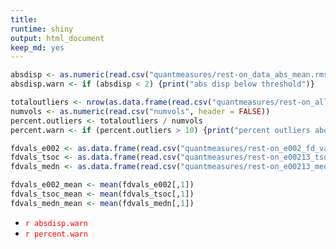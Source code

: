```yaml
---
title:
runtime: shiny
output: html_document
keep_md: yes
---
```


```r
absdisp <- as.numeric(read.csv("quantmeasures/rest-on_data_abs_mean.rms", header = FALSE))
absdisp.warn <- if (absdisp < 2) {print("abs disp below threshold")}

totaloutliers <- nrow(as.data.frame(read.csv("quantmeasures/rest-on_all_outliers.txt", header = FALSE)))
numvols <- as.numeric(read.csv("numvols", header = FALSE))
percent.outliers <- totaloutliers / numvols
percent.warn <- if (percent.outliers > 10) {print("percent outliers above threshold")}

fdvals_e002 <- as.data.frame(read.csv("quantmeasures/rest-on_e002_fd_vals", header = FALSE))
fdvals_tsoc <- as.data.frame(read.csv("quantmeasures/rest-on_e00213_tsoc_fd_vals", header = FALSE))
fdvals_medn <- as.data.frame(read.csv("quantmeasures/rest-on_e00213_medn_fd_vals", header = FALSE))

fdvals_e002_mean <- mean(fdvals_e002[,1])
fdvals_tsoc_mean <- mean(fdvals_tsoc[,1])
fdvals_medn_mean <- mean(fdvals_medn[,1])

```
* <span style="color:red">`r absdisp.warn`</span>
* <span style="color:red">`r percent.warn`</span>


